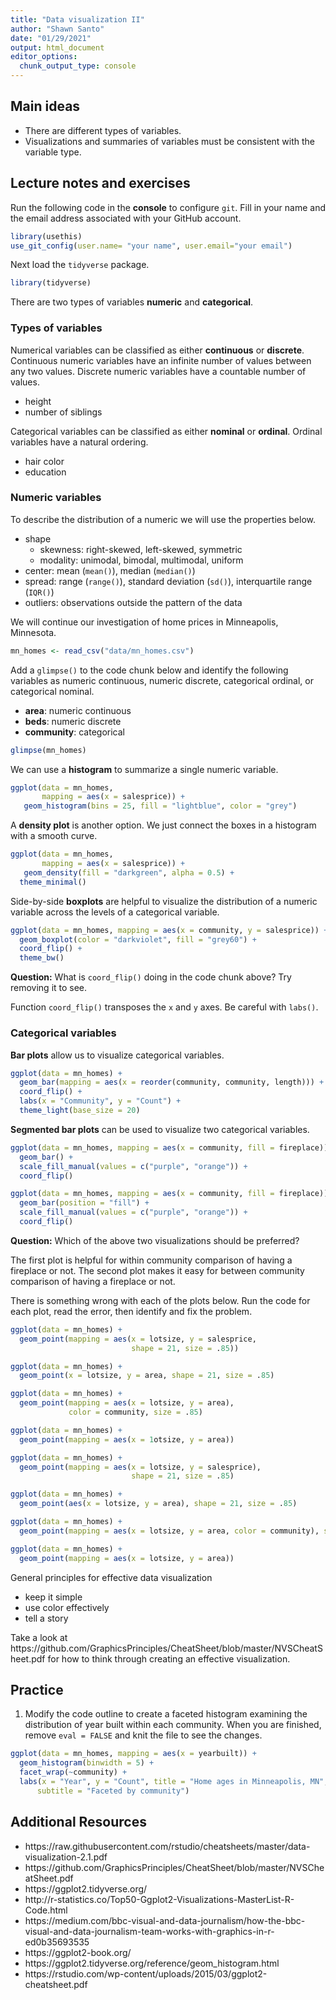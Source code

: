 ```yaml
---
title: "Data visualization II"
author: "Shawn Santo"
date: "01/29/2021"
output: html_document
editor_options: 
  chunk_output_type: console
---
```


## Main ideas

- There are different types of variables. 
- Visualizations and summaries of variables must be consistent with the 
  variable type.

## Lecture notes and exercises

Run the following code in the **console** to configure `git`. Fill in your 
name and the email address associated with your GitHub account.

```r
library(usethis)
use_git_config(user.name= "your name", user.email="your email")
```

Next load the `tidyverse` package. 

```r
library(tidyverse)
```

There are two types of variables **numeric** and **categorical**.

### Types of variables

Numerical variables can be classified as either **continuous** or **discrete**. 
Continuous numeric variables have an infinite number of values between any 
two values. Discrete numeric variables have a countable number of values.

- height
- number of siblings

Categorical variables can be classified as either **nominal** or **ordinal**. 
Ordinal variables have a natural ordering.

- hair color
- education

### Numeric variables

To describe the distribution of a numeric we will use the properties below.

- shape
  - skewness: right-skewed, left-skewed, symmetric
  - modality: unimodal, bimodal, multimodal, uniform
- center: mean (`mean()`), median (`median()`)
- spread: range (`range()`), standard deviation (`sd()`), interquartile range (`IQR()`)
- outliers: observations outside the pattern of the data

We will continue our investigation of home prices in Minneapolis, Minnesota.

```r
mn_homes <- read_csv("data/mn_homes.csv")
```

Add a `glimpse()` to the code chunk below and identify the following variables 
as numeric continuous, numeric discrete, categorical ordinal, or categorical
nominal. 

- **area**: numeric continuous
- **beds**: numeric discrete
- **community**: categorical

```r
glimpse(mn_homes)
```

We can use a **histogram** to summarize a single numeric variable.

```r
ggplot(data = mn_homes, 
       mapping = aes(x = salesprice)) + 
   geom_histogram(bins = 25, fill = "lightblue", color = "grey")
```

A **density plot** is another option. We just connect the boxes in a histogram
with a smooth curve.

```r
ggplot(data = mn_homes, 
       mapping = aes(x = salesprice)) + 
   geom_density(fill = "darkgreen", alpha = 0.5) +
  theme_minimal()
```

Side-by-side **boxplots** are helpful to visualize the distribution of a numeric
variable across the levels of a categorical variable.

```r
ggplot(data = mn_homes, mapping = aes(x = community, y = salesprice)) + 
  geom_boxplot(color = "darkviolet", fill = "grey60") + 
  coord_flip() +
  theme_bw()

```

**Question:** What is `coord_flip()` doing in the code chunk above? Try removing
it to see.

Function `coord_flip()` transposes the `x` and `y` axes. Be careful with
`labs()`.

### Categorical variables

**Bar plots** allow us to visualize categorical variables.

```r
ggplot(data = mn_homes) + 
  geom_bar(mapping = aes(x = reorder(community, community, length))) + 
  coord_flip() +
  labs(x = "Community", y = "Count") +
  theme_light(base_size = 20)
```

**Segmented bar plots** can be used to visualize two categorical variables.

```r
ggplot(data = mn_homes, mapping = aes(x = community, fill = fireplace)) + 
  geom_bar() +
  scale_fill_manual(values = c("purple", "orange")) +
  coord_flip()
```

```r
ggplot(data = mn_homes, mapping = aes(x = community, fill = fireplace)) + 
  geom_bar(position = "fill") + 
  scale_fill_manual(values = c("purple", "orange")) +
  coord_flip()
```

**Question:** Which of the above two visualizations should be preferred?

The first plot is helpful for within community comparison of having a fireplace
or not. The second plot makes it easy for between community comparison of
having a fireplace or not.


There is something wrong with each of the plots below. Run the code for each 
plot, read the error, then identify and fix the problem.

```r
ggplot(data = mn_homes) + 
  geom_point(mapping = aes(x = lotsize, y = salesprice,
                           shape = 21, size = .85))

ggplot(data = mn_homes) + 
  geom_point(x = lotsize, y = area, shape = 21, size = .85)

ggplot(data = mn_homes) +
  geom_point(mapping = aes(x = lotsize, y = area),
             color = community, size = .85)

ggplot(data = mn_homes) +
  geom_point(mapping = aes(x = 1otsize, y = area))
```

```r
ggplot(data = mn_homes) + 
  geom_point(mapping = aes(x = lotsize, y = salesprice),
                           shape = 21, size = .85)

ggplot(data = mn_homes) + 
  geom_point(aes(x = lotsize, y = area), shape = 21, size = .85)

ggplot(data = mn_homes) +
  geom_point(mapping = aes(x = lotsize, y = area, color = community), size = .85)

ggplot(data = mn_homes) +
  geom_point(mapping = aes(x = lotsize, y = area))
```

General principles for effective data visualization

- keep it simple
- use color effectively
- tell a story

Take a look at https://github.com/GraphicsPrinciples/CheatSheet/blob/master/NVSCheatSheet.pdf
for how to think through creating an effective visualization.

## Practice

(1) Modify the code outline to create a faceted histogram examining the 
    distribution of year built within each community. When you are finished, 
    remove `eval = FALSE` and knit the file to see the changes.

```r
ggplot(data = mn_homes, mapping = aes(x = yearbuilt)) +
  geom_histogram(binwidth = 5) +
  facet_wrap(~community) +
  labs(x = "Year", y = "Count", title = "Home ages in Minneapolis, MN", 
      subtitle = "Faceted by community")
```

## Additional Resources

- https://raw.githubusercontent.com/rstudio/cheatsheets/master/data-visualization-2.1.pdf
- https://github.com/GraphicsPrinciples/CheatSheet/blob/master/NVSCheatSheet.pdf
- https://ggplot2.tidyverse.org/
- http://r-statistics.co/Top50-Ggplot2-Visualizations-MasterList-R-Code.html
- https://medium.com/bbc-visual-and-data-journalism/how-the-bbc-visual-and-data-journalism-team-works-with-graphics-in-r-ed0b35693535
- https://ggplot2-book.org/
- https://ggplot2.tidyverse.org/reference/geom_histogram.html
- https://rstudio.com/wp-content/uploads/2015/03/ggplot2-cheatsheet.pdf
